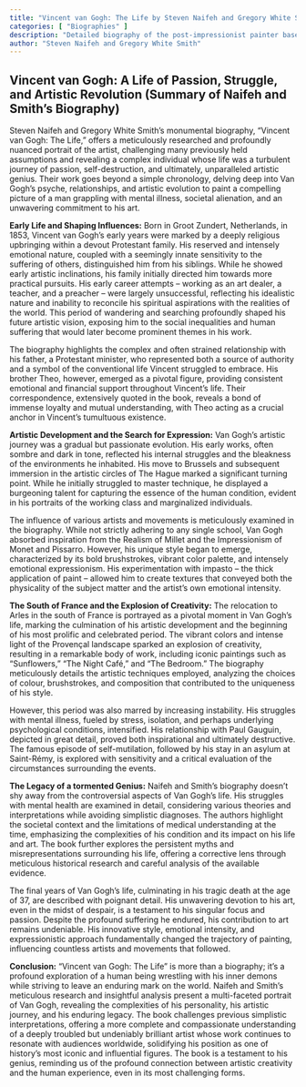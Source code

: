 ```yaml
---
title: "Vincent van Gogh: The Life by Steven Naifeh and Gregory White Smith"
categories: [ "Biographies" ]
description: "Detailed biography of the post-impressionist painter based on newly accessed letters and documents"
author: "Steven Naifeh and Gregory White Smith"
---
```

## Vincent van Gogh: A Life of Passion, Struggle, and Artistic Revolution (Summary of Naifeh and Smith's Biography)

Steven Naifeh and Gregory White Smith's monumental biography, "Vincent van Gogh: The Life," offers a meticulously researched and profoundly nuanced portrait of the artist, challenging many previously held assumptions and revealing a complex individual whose life was a turbulent journey of passion, self-destruction, and ultimately, unparalleled artistic genius.  Their work goes beyond a simple chronology, delving deep into Van Gogh's psyche, relationships, and artistic evolution to paint a compelling picture of a man grappling with mental illness, societal alienation, and an unwavering commitment to his art.

**Early Life and Shaping Influences:**  Born in Groot Zundert, Netherlands, in 1853, Vincent van Gogh’s early years were marked by a deeply religious upbringing within a devout Protestant family. His reserved and intensely emotional nature, coupled with a seemingly innate sensitivity to the suffering of others, distinguished him from his siblings. While he showed early artistic inclinations, his family initially directed him towards more practical pursuits.  His early career attempts – working as an art dealer, a teacher, and a preacher – were largely unsuccessful, reflecting his idealistic nature and inability to reconcile his spiritual aspirations with the realities of the world. This period of wandering and searching profoundly shaped his future artistic vision, exposing him to the social inequalities and human suffering that would later become prominent themes in his work.

The biography highlights the complex and often strained relationship with his father, a Protestant minister, who represented both a source of authority and a symbol of the conventional life Vincent struggled to embrace. His brother Theo, however, emerged as a pivotal figure, providing consistent emotional and financial support throughout Vincent's life. Their correspondence, extensively quoted in the book, reveals a bond of immense loyalty and mutual understanding, with Theo acting as a crucial anchor in Vincent's tumultuous existence.

**Artistic Development and the Search for Expression:**  Van Gogh's artistic journey was a gradual but passionate evolution.  His early works, often sombre and dark in tone, reflected his internal struggles and the bleakness of the environments he inhabited.  His move to Brussels and subsequent immersion in the artistic circles of The Hague marked a significant turning point. While he initially struggled to master technique, he displayed a burgeoning talent for capturing the essence of the human condition, evident in his portraits of the working class and marginalized individuals.

The influence of various artists and movements is meticulously examined in the biography.  While not strictly adhering to any single school, Van Gogh absorbed inspiration from the Realism of Millet and the Impressionism of Monet and Pissarro.  However, his unique style began to emerge, characterized by its bold brushstrokes, vibrant color palette, and intensely emotional expressionism. His experimentation with impasto – the thick application of paint – allowed him to create textures that conveyed both the physicality of the subject matter and the artist's own emotional intensity.

**The South of France and the Explosion of Creativity:**  The relocation to Arles in the south of France is portrayed as a pivotal moment in Van Gogh’s life, marking the culmination of his artistic development and the beginning of his most prolific and celebrated period.  The vibrant colors and intense light of the Provençal landscape sparked an explosion of creativity, resulting in a remarkable body of work, including iconic paintings such as "Sunflowers," "The Night Café," and "The Bedroom."  The biography meticulously details the artistic techniques employed, analyzing the choices of colour, brushstrokes, and composition that contributed to the uniqueness of his style.

However, this period was also marred by increasing instability.  His struggles with mental illness, fueled by stress, isolation, and perhaps underlying psychological conditions, intensified.  His relationship with Paul Gauguin, depicted in great detail, proved both inspirational and ultimately destructive.  The famous episode of self-mutilation, followed by his stay in an asylum at Saint-Rémy, is explored with sensitivity and a critical evaluation of the circumstances surrounding the events.

**The Legacy of a tormented Genius:**  Naifeh and Smith’s biography doesn't shy away from the controversial aspects of Van Gogh's life.  His struggles with mental health are examined in detail, considering various theories and interpretations while avoiding simplistic diagnoses.  The authors highlight the societal context and the limitations of medical understanding at the time, emphasizing the complexities of his condition and its impact on his life and art.  The book further explores the persistent myths and misrepresentations surrounding his life, offering a corrective lens through meticulous historical research and careful analysis of the available evidence.

The final years of Van Gogh's life, culminating in his tragic death at the age of 37, are described with poignant detail.  His unwavering devotion to his art, even in the midst of despair, is a testament to his singular focus and passion. Despite the profound suffering he endured, his contribution to art remains undeniable. His innovative style, emotional intensity, and expressionistic approach fundamentally changed the trajectory of painting, influencing countless artists and movements that followed.

**Conclusion:**  "Vincent van Gogh: The Life" is more than a biography; it’s a profound exploration of a human being wrestling with his inner demons while striving to leave an enduring mark on the world.  Naifeh and Smith's meticulous research and insightful analysis present a multi-faceted portrait of Van Gogh, revealing the complexities of his personality, his artistic journey, and his enduring legacy.  The book challenges previous simplistic interpretations, offering a more complete and compassionate understanding of a deeply troubled but undeniably brilliant artist whose work continues to resonate with audiences worldwide, solidifying his position as one of history's most iconic and influential figures.  The book is a testament to his genius, reminding us of the profound connection between artistic creativity and the human experience, even in its most challenging forms.

